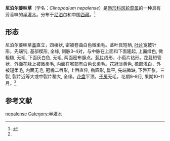 {{noteTA
|T=zh-hans:尼泊尔姜味草;zh-hant:尼泊爾薑味草;
|1=zh-hans:姜味草;zh-hant:薑味草;
}}{{Speciesbox
| status = 
| status_system = 
| image =
| genus = Clinopodium
| species = nepalense
| authority = (Kitam. & Murata) Bräuchler & Heubl
| synonyms = 
* ''Micromeria nepalensis'' Kitam. & Murata
| synonyms_ref = 
}}
'''尼泊尔姜味草'''（学名：''Clinopodium nepalense''）是[[唇形科|唇形科]][[风轮菜属|风轮菜属]]的一种具有芳香味的[[半灌木|半灌木]]。分布于[[尼泊尔|尼泊尔]]和中国[[西藏|西藏]]。<ref name="biods.2020161">{{cite journal |last1=Liu |first1=Cheng |last2=Ya |first2=Jidong |last3=Guo |first3=Yongjie |last4=Cai |first4=Jie |last5=Zhang |first5=Ting |title=Newly recorded species of seed plants from Xizang, China |journal=Biodiversity Science |date=2020-10-20 |volume=28 |issue=10 |pages=1238 |doi=10.17520/biods.2020161}}</ref>

==形态==
尼泊尔姜味草[[茎|茎]]直立，四棱状, 密被卷曲白色微柔毛。茎叶具短柄, [[叶片|叶片]]宽披针形，先端钝, 基部楔形, 全缘, 侧脉3–4对，与中脉在上面和下面隆起, 上面绿色, 微粗糙, 无毛, 下面灰白色, 无毛, 两面密布腺点。[[苞片|苞片]]线形，小苞片钻形。[[花萼|花萼]]短管状，外面在脉上被微柔毛, 内面在喉部有白色长柔毛。[[花冠|花冠]]淡黄色, 檐部浅白，外被短柔毛, 内面无毛, 冠檐二唇形, 上唇直伸, 椭圆形, 扁平, 先端微缺, 下唇开张，三裂, 裂片近等大或中裂片稍大, 全缘。[[花盘|花盘]]平顶。[[子房|子房]]无毛。花期8–9月, 果期10–11月。<ref name="biods.2020161" />

==参考文献==
{{reflist}}
{{Taxonbar}}

[[Category:風輪菜屬|nepalense]]
[[Category:半灌木|Category:半灌木]]